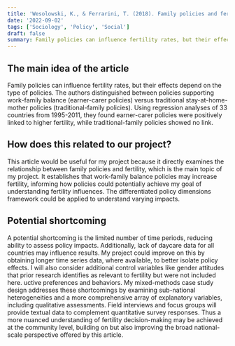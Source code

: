```yaml
---
title: 'Wesolowski, K., & Ferrarini, T. (2018). Family policies and fertility: Examining the link between family policy institutions and fertility rates in 33 countries'
date: '2022-09-02'
tags: ['Sociology', 'Policy', 'Social']
draft: false
summary: Family policies can influence fertility rates, but their effects depend on the type of policies
---
```


## The main idea of the article 

Family policies can influence fertility rates, but their effects depend on the type of policies. The authors distinguished between policies supporting work-family balance (earner-carer policies) versus traditional stay-at-home-mother policies (traditional-family policies). Using regression analyses of 33 countries from 1995-2011, they found earner-carer policies were positively linked to higher fertility, while traditional-family policies showed no link.  

## How does this related to our project?

This article would be useful for my project because it directly examines the relationship between family policies and fertility, which is the main topic of my project. It establishes that work-family balance policies may increase fertility, informing how policies could potentially achieve my goal of understanding fertility influences. The differentiated policy dimensions framework could be applied to understand varying impacts.  

## Potential shortcoming

A potential shortcoming is the limited number of time periods, reducing ability to assess policy impacts. Additionally, lack of daycare data for all countries may influence results. My project could improve on this by obtaining longer time series data, where available, to better isolate policy effects. I will also consider additional control variables like gender attitudes that prior research identifies as relevant to fertility but were not included here. uctive preferences and behaviors. My mixed-methods case study design addresses these shortcomings by examining sub-national heterogeneities and a more comprehensive array of explanatory variables, including qualitative assessments. Field interviews and focus groups will provide textual data to complement quantitative survey responses. Thus a more nuanced understanding of fertility decision-making may be achieved at the community level, building on but also improving the broad national-scale perspective offered by this article. 

